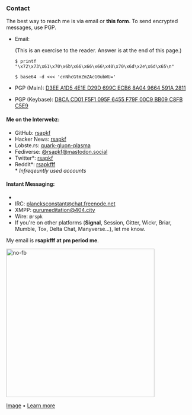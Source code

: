 
<Head title="Contact" />

### Contact

The best way to reach me is via email or **<Link to="/form">this form</Link>**.
To send encrypted messages, use PGP.

- Email:

  (This is an exercise to the reader. Answer is at the end of this page.)

  `$ printf "\x72\x73\x61\x70\x6b\x66\x66\x66\x40\x70\x6d\x2e\x6d\x65\n"`

  `$ base64 -d <<< 'cnNhcGtmZmZAcG0ubWU='`

- PGP (Main): [D3EE A1D5 4E1E D29D 699C ECB6 8A04 9664 591A 2811](/pgp.asc)
- PGP (Keybase): [D8CA CD01 F5F1 095F 6455 F79F 00C9 BB09 C8FB C5E9](https://keybase.io/rsapkf)

#### Me on the Interwebz:

- GitHub: [rsapkf](https://github.com/rsapkf)
- Hacker News: [rsapkf](https://news.ycombinator.com/user?id=rsapkf)
- Lobste.rs: [quark-gluon-plasma](https://lobste.rs/u/quark-gluon-plasma)
- Fediverse: [@rsapkf@mastodon.social](https://mastodon.social/@rsapkf)
- Twitter\*: [rsapkf](https://twitter.com/rsapkf)
- Reddit\*: [rsapkfff](https://old.reddit.com/u/rsapkfff) <br /> \* _Infreqeuntly used accounts_

#### Instant Messaging:

- [ matrix ]: [@rowreduction:matrix.org](https://matrix.to/#/@rowreduction:matrix.org)
- IRC: [plancksconstant@chat.freenode.net](ircs://chat.freenode.net)
- XMPP: [gurumeditation@404.city](xmpp:gurumeditation@404.city)
- Wire: `@rspk`
- If you're on other platforms (**Signal**, Session, Gitter, Wickr, Briar, Mumble, Tox, Delta Chat, Manyverse...), let me know.

My email is **rsapkfff at pm period me**.

<img src="https://stallman.org/no-facebook.png" alt="no-fb" width="400" />

[Image](https://stallman.org/no-facebook.png) &bull; [Learn more](https://stallman.org/facebook.html)

